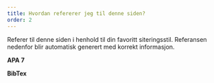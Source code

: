 ```yaml
---
title: Hvordan refererer jeg til denne siden?
order: 2
---
```


Referer til denne siden i henhold til din favoritt siteringsstil. Referansen nedenfor blir automatisk generert med korrekt informasjon.

**APA 7**
<CohendApaReference />

**BibTex**
<CohendBibTex />

